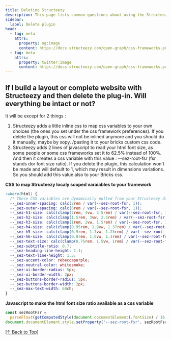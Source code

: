 ```yaml
---
title: Deleting Structeezy
description: This page lists common questions about using the Structeezy with your favorite CSS Framework.
sidebar:
  label: Delete plugin
head:
  - tag: meta
    attrs:
      property: og:image
      content: https://docs.structeezy.com/open-graph/css-frameworks.png
  - tag: meta
    attrs:
      property: twitter:image
      content: https://docs.structeezy.com/open-graph/css-frameworks.png
---
```



## If I build a layout or complete website with Structeezy and then delete the plug-in. Will everything be intact or not?

It will be except for 2 things :

1. Structeezy adds a little inline css to map css variables to your own choices (the ones you set under the css framework preferences). If you delete the plugin, this css will not be inlined anymore and you should do it manually, maybe by xopy. /pasting it to your bricks custom css code.
2. Structeezy adds 2 lines of javascript to read your html font size, as some people or some css frameworks set it to 62.5% instead of 100%. And then it creates a css variable with this value : --sez-root-fsr (fsr stands dor font size ratio). If you delete the plugin, this calculation won't be made and will default to 1, which may result in dimensions variations. So you should add this value also to your Bricks css.

**CSS to map Structeezy localy scoped varaiables to your framework**

```css
:where(html) {
  /* These CSS variables are dynamically pulled from your Structeezy dashboard */
  --_sez-inner-spacing: calc(2rem / var(--sez-root-fsr, 1));
  --_sez-outer-spacing: calc(6rem / var(--sez-root-fsr, 1));
  --_sez-h1-size: calc(clamp(2rem, 4vw, 3.5rem) / var(--sez-root-fsr, 1));
  --_sez-h2-size: calc(clamp(1.5rem, 3vw, 2.5rem) / var(--sez-root-fsr, 1));
  --_sez-h3-size: calc(clamp(1rem, 2vw, 1.5rem) / var(--sez-root-fsr, 1));
  --_sez-h4-size: calc(clamp(0.95rem, 1.9vw, 1.37rem) / var(--sez-root-fsr, 1));
  --_sez-h5-size: calc(clamp(0.9rem, 1.7vw, 1.23rem) / var(--sez-root-fsr, 1));
  --_sez-h6-size: calc(clamp(0.8rem, 1.6vw, 1.1rem) / var(--sez-root-fsr, 1));
  --_sez-text-size: calc(clamp(0.75rem, 1.5vw, 1rem) / var(--sez-root-fsr, 1));
  --_sez-subtitle-ratio: 0.7;
  --_sez-heading-line-height: 1.1;
  --_sez-text-line-height: 1.5;
  --_sez-accent-color: rebeccapurple;
  --_sez-neutral-color: whitesmoke;
  --_sez-ui-border-radius: 5px;
  --_sez-ui-border-width: 2px;
  --_sez-buttons-border-radius: 5px;
  --_sez-buttons-border-width: 2px;
  --_sez-max-text-width: 60ch;
}
```

**Javascript to make the html font size ratio available as a css variable**

```js
const sezRootFsr =
  parseFloat(getComputedStyle(document.documentElement).fontSize) / 16;
document.documentElement.style.setProperty("--sez-root-fsr", sezRootFsr);
```

[[↑ Back to Top]](#top)
